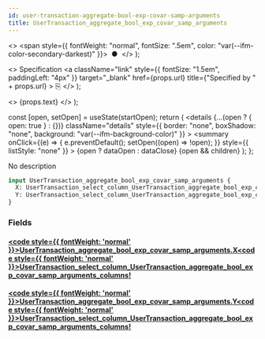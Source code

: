 ```yaml
---
id: user-transaction-aggregate-bool-exp-covar-samp-arguments
title: UserTransaction_aggregate_bool_exp_covar_samp_arguments
---
```


<head>
  <meta content="noindex" name="robots" />
  <meta charset="utf-8" />
</head>

  <>
    <span style={{ fontWeight: "normal", fontSize: ".5em", color: "var(--ifm-color-secondary-darkest)" }}>
      &nbsp;●&nbsp;
    </span>
  </>
);

  <>
    Specification
    <a
      className="link"
      style={{ fontSize: "1.5em", paddingLeft: "4px" }}
      target="_blank"
      href={props.url}
      title={"Specified by " + props.url}
    >
      ⎘
    </a>
  </>
);

  <>
    <span className={props.class}>{props.text}</span>
  </>
);


  const [open, setOpen] = useState(startOpen);
  return (
    <details
      {...(open ? { open: true } : {})}
      className="details"
      style={{ border: "none", boxShadow: "none", background: "var(--ifm-background-color)" }}
    >
      <summary
        onClick={(e) => {
          e.preventDefault();
          setOpen((open) => !open);
        }}
        style={{ listStyle: "none" }}
      >
        {open ? dataOpen : dataClose}
      </summary>
      {open && children}
    </details>
  );
};

No description

```graphql
input UserTransaction_aggregate_bool_exp_covar_samp_arguments {
  X: UserTransaction_select_column_UserTransaction_aggregate_bool_exp_covar_samp_arguments_columns!
  Y: UserTransaction_select_column_UserTransaction_aggregate_bool_exp_covar_samp_arguments_columns!
}
```

### Fields

#### [<code style={{ fontWeight: 'normal' }}>UserTransaction_aggregate_bool_exp_covar_samp_arguments.<b>X</b></code>](#)<Bullet />[<code style={{ fontWeight: 'normal' }}><b>UserTransaction_select_column_UserTransaction_aggregate_bool_exp_covar_samp_arguments_columns!</b></code>](/docs/api/lockup/graphql/envio/enums/user-transaction-select-column-user-transaction-aggregate-bool-exp-covar-samp-arguments-columns.mdx) <Badge class="badge badge--secondary badge--non_null" text="non-null"/> <Badge class="badge badge--secondary " text="enum"/>

#### [<code style={{ fontWeight: 'normal' }}>UserTransaction_aggregate_bool_exp_covar_samp_arguments.<b>Y</b></code>](#)<Bullet />[<code style={{ fontWeight: 'normal' }}><b>UserTransaction_select_column_UserTransaction_aggregate_bool_exp_covar_samp_arguments_columns!</b></code>](/docs/api/lockup/graphql/envio/enums/user-transaction-select-column-user-transaction-aggregate-bool-exp-covar-samp-arguments-columns.mdx) <Badge class="badge badge--secondary badge--non_null" text="non-null"/> <Badge class="badge badge--secondary " text="enum"/>
